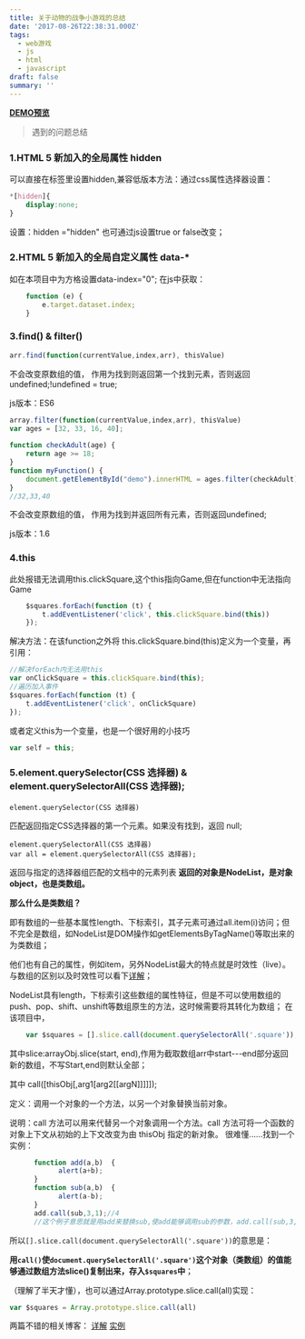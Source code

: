 ```yaml
---
title: 关于动物的战争小游戏的总结
date: '2017-08-26T22:38:31.000Z'
tags:
  - web游戏
  - js
  - html
  - javascript
draft: false
summary: ''
---
```


**[DEMO预览](http://simmzl.cn/games/chess.html)**
> 遇到的问题总结



### 1.HTML 5 新加入的全局属性 hidden

可以直接在标签里设置hidden,兼容低版本方法：通过css属性选择器设置：

```css
*[hidden]{
    display:none;
}
```

设置：hidden ="hidden"
也可通过js设置true or false改变；

### 2.HTML 5 新加入的全局自定义属性 data-*

如在本项目中为方格设置data-index="0";
在js中获取：

```javascript
    function (e) {
        e.target.dataset.index;
    }
```

### 3.find() & filter()

```javascript
arr.find(function(currentValue,index,arr), thisValue)
```

不会改变原数组的值，
作用为找到则返回第一个找到元素，否则返回undefined;!undefined = true;

js版本：ES6

```javascript
array.filter(function(currentValue,index,arr), thisValue)
var ages = [32, 33, 16, 40];  
  
function checkAdult(age) {  
    return age >= 18;  
}
function myFunction() {  
    document.getElementById("demo").innerHTML = ages.filter(checkAdult);  
}  
//32,33,40  
```

不会改变原数组的值，
作用为找到并返回所有元素，否则返回undefined;

js版本：1.6

### 4.this

此处报错无法调用this.clickSquare,这个this指向Game,但在function中无法指向Game

```javascript
    $squares.forEach(function (t) {
        t.addEventListener('click', this.clickSquare.bind(this))
    });
```

解决方法：在该function之外将 this.clickSquare.bind(this)定义为一个变量，再引用：

```JavaScript
//解决forEach内无法用this
var onClickSquare = this.clickSquare.bind(this);
//遍历加入事件
$squares.forEach(function (t) {
    t.addEventListener('click', onClickSquare)
});
```

或者定义this为一个变量，也是一个很好用的小技巧

```javascript
var self = this;
```

### 5.element.querySelector(CSS 选择器) & element.querySelectorAll(CSS 选择器);

    element.querySelector(CSS 选择器)
匹配返回指定CSS选择器的第一个元素。如果没有找到，返回 null;

    element.querySelectorAll(CSS 选择器)
    var all = element.querySelectorAll(CSS 选择器);
返回与指定的选择器组匹配的文档中的元素列表 **返回的对象是NodeList，是对象object，也是类数组。**

**那么什么是类数组？**

即有数组的一些基本属性length、下标索引，其子元素可通过all.item(i)访问；但不完全是数组，如NodeList是DOM操作如getElementsByTagName()等取出来的为类数组；

他们也有自己的属性，例如item，另外NodeList最大的特点就是时效性（live）。与数组的区别以及时效性可以看下[详解](http://blog.csdn.net/u013853928/article/details/52856596)；

NodeList具有length，下标索引这些数组的属性特征，但是不可以使用数组的push、pop、shift、unshift等数组原生的方法，这时候需要将其转化为数组；
在该项目中，

```javascript
    var $squares = [].slice.call(document.querySelectorAll('.square'));
```

其中slice:arrayObj.slice(start, end),作用为截取数组arr中start---end部分返回新的数组，不写Start,end则默认全部；

其中 call([thisObj[,arg1[arg2[[argN]]]]]);

定义：调用一个对象的一个方法，以另一个对象替换当前对象。

说明：call 方法可以用来代替另一个对象调用一个方法。call 方法可将一个函数的对象上下文从初始的上下文改变为由 thisObj 指定的新对象。
很难懂......找到一个实例：

```javascript
      function add(a,b)  {
            alert(a+b);
      }
      function sub(a,b)  {
            alert(a-b);
      }
      add.call(sub,3,1);//4
      //这个例子意思就是用add来替换sub,使add能够调用sub的参数，add.call(sub,3,1) == add(3,1)，//注意：js中的函数其实是对象，函数名是对 Function 对象的引用。
```

所以`[].slice.call(document.querySelectorAll('.square'))`的意思是：

**用`call()`使`document.querySelectorAll('.square')`这个对象（类数组）的值能够通过数组方法slice()复制出来，存入`$squares`中**；

（理解了半天才懂），也可以通过Array.prototype.slice.call(all)实现：

```javascript
var $squares = Array.prototype.slice.call(all)
```

两篇不错的相关博客：
[详解](http://www.cnblogs.com/dingxiaoyue/p/4948166.html)
[实例](http://uule.iteye.com/blog/1158829)
